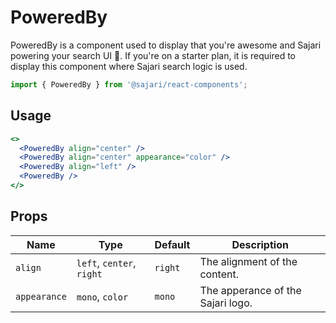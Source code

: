 
<SEO title="Input" description="PoweredBy is a component used to display who is powering your search UI. " />

# PoweredBy

PoweredBy is a component used to display that you're awesome and Sajari powering your search UI 💪. If you're on a starter plan, it is required to display this component where Sajari search logic is used.

```js
import { PoweredBy } from '@sajari/react-components';
```

## Usage

```jsx
<>
  <PoweredBy align="center" />
  <PoweredBy align="center" appearance="color" />
  <PoweredBy align="left" />
  <PoweredBy />
</>
```

## Props

| Name         | Type                      | Default | Description                       |
| ------------ | ------------------------- | ------- | --------------------------------- |
| `align`      | `left`, `center`, `right` | `right` | The alignment of the content.     |
| `appearance` | `mono`, `color`           | `mono`  | The apperance of the Sajari logo. |

